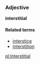===Adjective===
'''interstitial'''

====Related terms====
*[[interstice]]
*[[interstition]]

[[pl:Interstitial]]